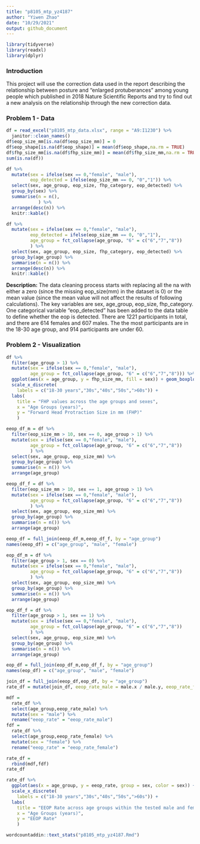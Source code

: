```yaml
---
title: "p8105_mtp_yz4187"
author: "Yiwen Zhao"
date: "10/29/2021"
output: github_document
---
```


```r
library(tidyverse)
library(readxl)
library(dplyr)
```
### Introduction ###
This project will use the correction data used in the report describing the relationship between posture and "enlarged protuberances" among young people which published in 2018 Nature Scientific Reports and try to find out a new analysis on the relationship through the new correction data.

### Problem 1 - Data ###
```r
df = read_excel("p8105_mtp_data.xlsx", range = "A9:I1230") %>%
  janitor::clean_names()
df$eop_size_mm[is.na(df$eop_size_mm)] = 0
df$eop_shape[is.na(df$eop_shape)] = mean(df$eop_shape,na.rm = TRUE)
df$fhp_size_mm[is.na(df$fhp_size_mm)] = mean(df$fhp_size_mm,na.rm = TRUE)
sum(is.na(df))

df %>%
  mutate(sex = ifelse(sex == 0,"female", "male"),
         eop_detected = ifelse(eop_size_mm == 0, "0","1")) %>%
  select(sex, age_group, eop_size, fhp_category, eop_detected) %>%
  group_by(sex) %>%
  summarise(n = n(),
            ) %>%
  arrange(desc(n)) %>%
  knitr::kable()

df %>%
  mutate(sex = ifelse(sex == 0,"female", "male"),
         eop_detected = ifelse(eop_size_mm == 0, "0","1"),
         age_group = fct_collapse(age_group, "6" = c("6","7","8"))
         ) %>%
  select(sex, age_group, eop_size, fhp_category, eop_detected) %>%
  group_by(age_group) %>%
  summarise(n = n()) %>%
  arrange(desc(n)) %>%
  knitr::kable()
```
**Description:** The data cleaning process starts with replacing all the na with either a zero (since the missing eop_size(mm) in the dataset is 0) or the mean value (since the mean value will not affect the results of following calculations). The key variables are sex, age_group, eop_size, fhp_category. One categorical variable "eop_detected" has been added to the data table to define whether the eop is detected. There are 1221 participants in total, and there are 614 females and 607 males. The the most participants are in the 18-30 age group, and 914 participants are under 60.


### Problem 2 - Visualization ###
```r
df %>%
  filter(age_group > 1) %>%
  mutate(sex = ifelse(sex == 0,"female", "male"),
         age_group = fct_collapse(age_group, "6" = c("6","7","8"))) %>%
  ggplot(aes(x = age_group, y = fhp_size_mm, fill = sex)) + geom_boxplot(colour = "black") +
  scale_x_discrete(
    labels = c("18-30 years","30s","40s","50s",">60s")) +
  labs(
    title = "FHP values across the age groups and sexes",
    x = "Age Groups (years)",
    y = "Forward Head Protraction Size in mm (FHP)"
    )
```

```r
eeop_df_m = df %>%
  filter(eop_size_mm > 10, sex == 0, age_group > 1) %>%
  mutate(sex = ifelse(sex == 0,"female", "male"),
         age_group = fct_collapse(age_group, "6" = c("6","7","8"))
         ) %>%
  select(sex, age_group, eop_size_mm) %>%
  group_by(age_group) %>%
  summarise(n = n()) %>%
  arrange(age_group)

eeop_df_f = df %>%
  filter(eop_size_mm > 10, sex == 1, age_group > 1) %>%
  mutate(sex = ifelse(sex == 0,"female", "male"),
         age_group = fct_collapse(age_group, "6" = c("6","7","8"))
         ) %>%
  select(sex, age_group, eop_size_mm) %>%
  group_by(age_group) %>%
  summarise(n = n()) %>%
  arrange(age_group)

eeop_df = full_join(eeop_df_m,eeop_df_f, by = "age_group")
names(eeop_df) = c("age_group", "male", "female")

eop_df_m = df %>%
  filter(age_group > 1, sex == 0) %>%
  mutate(sex = ifelse(sex == 0,"female", "male"),
         age_group = fct_collapse(age_group, "6" = c("6","7","8"))
         ) %>%
  select(sex, age_group, eop_size_mm) %>%
  group_by(age_group) %>%
  summarise(n = n()) %>%
  arrange(age_group) 

eop_df_f = df %>%
  filter(age_group > 1, sex == 1) %>%
  mutate(sex = ifelse(sex == 0,"female", "male"),
         age_group = fct_collapse(age_group, "6" = c("6","7","8"))
         ) %>%
  select(sex, age_group, eop_size_mm) %>%
  group_by(age_group) %>%
  summarise(n = n()) %>%
  arrange(age_group) 

eop_df = full_join(eop_df_m,eop_df_f, by = "age_group")
names(eop_df) = c("age_group", "male", "female")

join_df = full_join(eeop_df,eop_df, by = "age_group")
rate_df = mutate(join_df, eeop_rate_male = male.x / male.y, eeop_rate_female = female.x/female.y)

mdf =
  rate_df %>%
  select(age_group,eeop_rate_male) %>%
  mutate(sex = "male") %>%
  rename("eeop_rate" = "eeop_rate_male")
fdf =
  rate_df %>%
  select(age_group,eeop_rate_female) %>%
  mutate(sex = "female") %>%
  rename("eeop_rate" = "eeop_rate_female")

rate_df = 
  rbind(mdf,fdf)
rate_df

rate_df %>%
  ggplot(aes(x = age_group, y = eeop_rate, group = sex, color = sex)) + geom_line() + geom_point() +
  scale_x_discrete(
    labels = c("18-30 years","30s","40s","50s",">60s")) +
  labs(
    title = "EEOP Rate across age groups within the tested male and female cases",
    x = "Age Groups (years)",
    y = "EEOP Rate"
    )
```




```r
wordcountaddin::text_stats("p8105_mtp_yz4187.Rmd")
```

